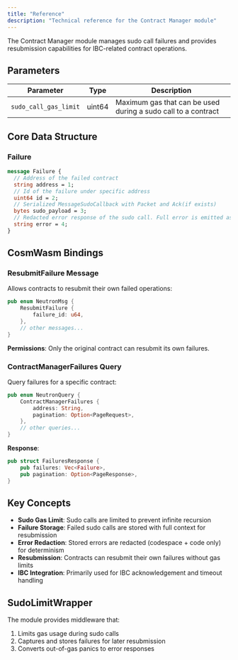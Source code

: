 ```yaml
---
title: "Reference"
description: "Technical reference for the Contract Manager module"
---
```


The Contract Manager module manages sudo call failures and provides resubmission capabilities for IBC-related contract operations.

## Parameters

| Parameter | Type | Description |
| --- | --- | --- |
| `sudo_call_gas_limit` | uint64 | Maximum gas that can be used during a sudo call to a contract |

## Core Data Structure

### Failure

```protobuf
message Failure {
  // Address of the failed contract
  string address = 1;
  // Id of the failure under specific address
  uint64 id = 2;
  // Serialized MessageSudoCallback with Packet and Ack(if exists)
  bytes sudo_payload = 3;
  // Redacted error response of the sudo call. Full error is emitted as an event
  string error = 4;
}
```

## CosmWasm Bindings

### ResubmitFailure Message

Allows contracts to resubmit their own failed operations:

```rust
pub enum NeutronMsg {
    ResubmitFailure {
        failure_id: u64,
    },
    // other messages...
}
```

**Permissions**: Only the original contract can resubmit its own failures.

### ContractManagerFailures Query

Query failures for a specific contract:

```rust
pub enum NeutronQuery {
    ContractManagerFailures {
        address: String,
        pagination: Option<PageRequest>,
    },
    // other queries...
}
```

**Response**:
```rust
pub struct FailuresResponse {
    pub failures: Vec<Failure>,
    pub pagination: Option<PageResponse>,
}
```

## Key Concepts

- **Sudo Gas Limit**: Sudo calls are limited to prevent infinite recursion
- **Failure Storage**: Failed sudo calls are stored with full context for resubmission
- **Error Redaction**: Stored errors are redacted (codespace + code only) for determinism
- **Resubmission**: Contracts can resubmit their own failures without gas limits
- **IBC Integration**: Primarily used for IBC acknowledgement and timeout handling

## SudoLimitWrapper

The module provides middleware that:
1. Limits gas usage during sudo calls
2. Captures and stores failures for later resubmission
3. Converts out-of-gas panics to error responses 